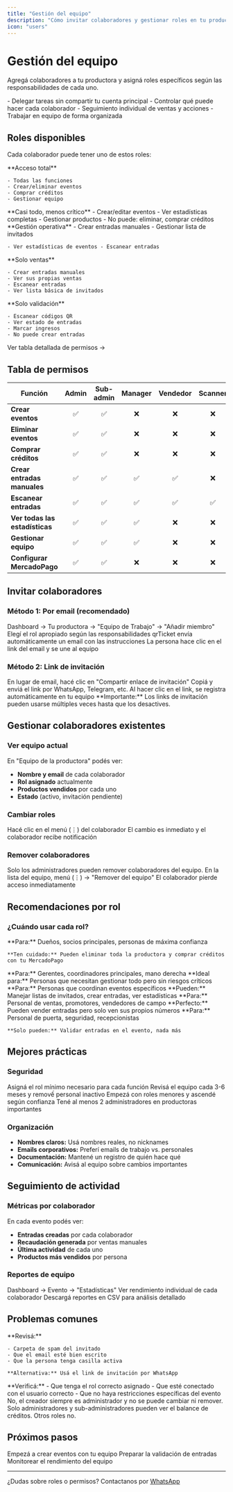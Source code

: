 ```yaml
---
title: "Gestión del equipo"
description: "Cómo invitar colaboradores y gestionar roles en tu productora"
icon: "users"
---
```


# Gestión del equipo

Agregá colaboradores a tu productora y asigná roles específicos según las responsabilidades de cada uno.

<Card title="¿Por qué agregar un equipo?" icon="handshake">
  - Delegar tareas sin compartir tu cuenta principal - Controlar qué puede hacer
    cada colaborador - Seguimiento individual de ventas y acciones - Trabajar en
    equipo de forma organizada
</Card>

## Roles disponibles

Cada colaborador puede tener uno de estos roles:

<CardGroup cols={2}>
  <Card title="👑 Administrador" icon="crown">
    **Acceso total**

    - Todas las funciones
    - Crear/eliminar eventos
    - Comprar créditos
    - Gestionar equipo
  </Card>
  <Card title="⚙️ Sub-administrador" icon="gear">
    **Casi todo, menos crítico** - Crear/editar eventos - Ver estadísticas
    completas - Gestionar productos - No puede: eliminar, comprar créditos
  </Card>
  <Card title="📋 Manager" icon="clipboard">
    **Gestión operativa** - Crear entradas manuales - Gestionar lista de invitados

    - Ver estadísticas de eventos - Escanear entradas
  </Card>
  <Card title="💰 Vendedor" icon="money-bills">
    **Solo ventas**

    - Crear entradas manuales
    - Ver sus propias ventas
    - Escanear entradas
    - Ver lista básica de invitados
  </Card>
</CardGroup>

<CardGroup cols={2}>
  <Card title="📱 Scanner" icon="qrcode">
    **Solo validación**

    - Escanear códigos QR
    - Ver estado de entradas
    - Marcar ingresos
    - No puede crear entradas
  </Card>
  <Card title="Comparar roles" icon="table">
    Ver tabla detallada de permisos →
  </Card>
</CardGroup>

## Tabla de permisos

| Función                        | Admin | Sub-admin | Manager | Vendedor | Scanner |
| ------------------------------ | :---: | :-------: | :-----: | :------: | :-----: |
| **Crear eventos**              | ✅     | ✅         | ❌       | ❌        | ❌       |
| **Eliminar eventos**           | ✅     | ✅         | ❌       | ❌        | ❌       |
| **Comprar créditos**           | ✅     | ✅         | ❌       | ❌        | ❌       |
| **Crear entradas manuales**    | ✅     | ✅         | ✅       | ✅        | ❌       |
| **Escanear entradas**          | ✅     | ✅         | ✅       | ✅        | ✅       |
| **Ver todas las estadísticas** | ✅     | ✅         | ✅       | ❌        | ❌       |
| **Gestionar equipo**           | ✅     | ✅         | ✅       | ❌        | ❌       |
| **Configurar MercadoPago**     | ✅     | ✅         | ❌       | ❌        | ❌       |

## Invitar colaboradores

### Método 1: Por email (recomendado)

<Steps>
  <Step title="Ir a gestión de equipo">
    Dashboard → Tu productora → "Equipo de Trabajo" → "Añadir miembro"
  </Step>
  <Step title="Seleccionar rol">
    Elegí el rol apropiado según las responsabilidades
  </Step>
  <Step title="Enviar invitación">
    qrTicket envía automáticamente un email con las instrucciones
  </Step>
  <Step title="El invitado acepta">
    La persona hace clic en el link del email y se une al equipo
  </Step>
</Steps>

### Método 2: Link de invitación

<Steps>
  <Step title="Generar link">
    En lugar de email, hacé clic en "Compartir enlace de invitación"
  </Step>
  <Step title="Compartir link">
    Copiá y enviá el link por WhatsApp, Telegram, etc.
  </Step>
  <Step title="El invitado se registra">
    Al hacer clic en el link, se registra automáticamente en tu equipo
  </Step>
</Steps>

<Note>
  **Importante:** Los links de invitación pueden usarse múltiples veces hasta
  que los desactives.
</Note>

## Gestionar colaboradores existentes

### Ver equipo actual

En "Equipo de la productora" podés ver:

- **Nombre y email** de cada colaborador
- **Rol asignado** actualmente
- **Productos vendidos** por cada uno
- **Estado** (activo, invitación pendiente)

### Cambiar roles

<Steps>
  <Step title="Seleccionar colaborador">
    Hacé clic en el menú (⋮) del colaborador
  </Step>
  <Step title="Confirmar cambio">
    El cambio es inmediato y el colaborador recibe notificación
  </Step>
</Steps>

### Remover colaboradores

<Warning>
  Solo los administradores pueden remover colaboradores del equipo.
</Warning>

<Steps>
  <Step title="Ir al colaborador">
    En la lista del equipo, menú (⋮) → "Remover del equipo"
  </Step>
  <Step title="Resultado">
    El colaborador pierde acceso inmediatamente
  </Step>
</Steps>

## Recomendaciones por rol

### ¿Cuándo usar cada rol?

<AccordionGroup>
  <Accordion title="👑 Administrador - Solo para socios">
    **Para:** Dueños, socios principales, personas de máxima confianza

    **Ten cuidado:** Pueden eliminar toda la productora y comprar créditos con tu MercadoPago
  </Accordion>
  <Accordion title="⚙️ Sub-administrador - Managers de confianza">
    **Para:** Gerentes, coordinadores principales, mano derecha **Ideal para:**
    Personas que necesitan gestionar todo pero sin riesgos críticos
  </Accordion>
  <Accordion title="📋 Manager - Coordinadores de eventos">
    **Para:** Personas que coordinan eventos específicos **Pueden:** Manejar
    listas de invitados, crear entradas, ver estadísticas
  </Accordion>
  <Accordion title="💰 Vendedor - Equipo de ventas">
    **Para:** Personal de ventas, promotores, vendedores de campo **Perfecto:**
    Pueden vender entradas pero solo ven sus propios números
  </Accordion>
  <Accordion title="📱 Scanner - Personal de ingreso">
    **Para:** Personal de puerta, seguridad, recepcionistas

    **Solo pueden:** Validar entradas en el evento, nada más
  </Accordion>
</AccordionGroup>

## Mejores prácticas

### Seguridad

<CardGroup cols={2}>
  <Card title="Principio de menor privilegio" icon="shield">
    Asigná el rol mínimo necesario para cada función
  </Card>
  <Card title="Revisión periódica" icon="rotate">
    Revisá el equipo cada 3-6 meses y removế personal inactivo
  </Card>
  <Card title="Cambio de roles graduales" icon="arrow-up">
    Empezá con roles menores y ascendé según confianza
  </Card>
  <Card title="Backup de administradores" icon="users">
    Tené al menos 2 administradores en productoras importantes
  </Card>
</CardGroup>

### Organización

- **Nombres claros:** Usá nombres reales, no nicknames
- **Emails corporativos:** Preferí emails de trabajo vs. personales
- **Documentación:** Mantené un registro de quién hace qué
- **Comunicación:** Avisá al equipo sobre cambios importantes

## Seguimiento de actividad

### Métricas por colaborador

En cada evento podés ver:

- **Entradas creadas** por cada colaborador
- **Recaudación generada** por ventas manuales
- **Última actividad** de cada uno
- **Productos más vendidos** por persona

### Reportes de equipo

<Steps>
  <Step title="Ir a estadísticas del evento">
    Dashboard → Evento → "Estadísticas"
  </Step>
  <Step title="Sección 'Equipo'">
    Ver rendimiento individual de cada colaborador
  </Step>
  <Step title="Exportar datos">
    Descargá reportes en CSV para análisis detallado
  </Step>
</Steps>

## Problemas comunes

<AccordionGroup>
  <Accordion title="La invitación por email no llega">
    **Revisá:**

    - Carpeta de spam del invitado
    - Que el email esté bien escrito
    - Que la persona tenga casilla activa

    **Alternativa:** Usá el link de invitación por WhatsApp
  </Accordion>
  <Accordion title="Un colaborador no puede hacer algo que debería">
    **Verificá:** - Que tenga el rol correcto asignado - Que esté conectado con el
    usuario correcto - Que no haya restricciones específicas del evento
  </Accordion>
  <Accordion title="¿Puedo cambiar el rol del creador de la productora?">
    No, el creador siempre es administrador y no se puede cambiar ni remover.
  </Accordion>
  <Accordion title="¿Los colaboradores pueden ver los créditos?">
    Solo administradores y sub-administradores pueden ver el balance de créditos. Otros roles no.
  </Accordion>
</AccordionGroup>

## Próximos pasos

<CardGroup cols={3}>
  <Card title="Crear eventos" icon="calendar" href="/events/index">
    Empezá a crear eventos con tu equipo
  </Card>
  <Card title="Configurar scanner" icon="qrcode" href="/events/scanner">
    Preparar la validación de entradas
  </Card>
  <Card title="Ver estadísticas" icon="chart-line" href="/analytics/index">
    Monitorear el rendimiento del equipo
  </Card>
</CardGroup>

---

¿Dudas sobre roles o permisos? Contactanos por [WhatsApp](https://wa.me/5491122503348)